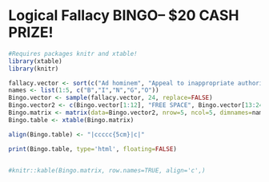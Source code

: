 Logical Fallacy BINGO-- $20 CASH PRIZE!
========================================================


```r
#Requires packages knitr and xtable!
library(xtable)
library(knitr)

fallacy.vector <- sort(c("Ad hominem", "Appeal to inappropriate authority", "Strawman", "Guilt by association", "Factual error", "Equivocation", "False dilemma", "Correlation implies causation", "Loaded question", "Bandwagon", "Begging the question", "'Proof' by anecdote", "Cherry-picking data", "The fallacy fallacy", "Argument from ignorance", "Ambiguous language", "Middle ground", "Appeal to consequences", "Arguement from incredulity", "Confirmation bias", "Gambler's fallacy", "Inflation of conflict", "Irrelevant conclusion", "Moral high ground", "Moving the goalposts", "Perfect solution fallacy", "Onus probandi", "Proof by assertion", "Red herring", "Shotgun argumentation", "Hasty generalization", "Appeal to emotion", "Argument from silence", "Genetic fallacy", "Reductio ad Hitlerum", "Slippery slope"))
names <- list(1:5, c("B","I","N","G","O"))
Bingo.vector <- sample(fallacy.vector, 24, replace=FALSE)
Bingo.vector2 <- c(Bingo.vector[1:12], "FREE SPACE", Bingo.vector[13:24])
Bingo.matrix <- matrix(data=Bingo.vector2, nrow=5, ncol=5, dimnames=names)
Bingo.table <- xtable(Bingo.matrix)

align(Bingo.table) <- "|ccccc{5cm}|c|"

print(Bingo.table, type='html', floating=FALSE)


#knitr::kable(Bingo.matrix, row.names=TRUE, align='c',)
```


